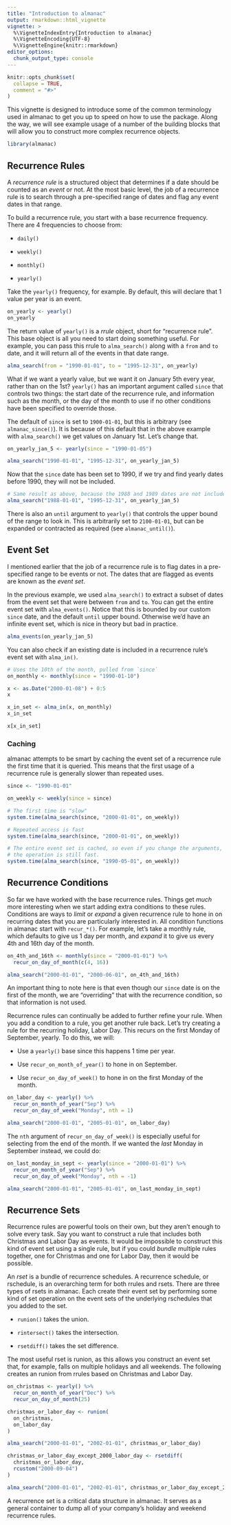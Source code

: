 ```yaml
---
title: "Introduction to almanac"
output: rmarkdown::html_vignette
vignette: >
  %\VignetteIndexEntry{Introduction to almanac}
  %\VignetteEncoding{UTF-8}
  %\VignetteEngine{knitr::rmarkdown}
editor_options: 
  chunk_output_type: console
---
```


```r
knitr::opts_chunk$set(
  collapse = TRUE,
  comment = "#>"
)
```

This vignette is designed to introduce some of the common terminology used in almanac to get you up to speed on how to use the package. Along the way, we will see example usage of a number of the building blocks that will allow you to construct more complex recurrence objects.

```r
library(almanac)
```

## Recurrence Rules

A _recurrence rule_ is a structured object that determines if a date should be counted as an _event_ or not. At the most basic level, the job of a recurrence rule is to search through a pre-specified range of dates and flag any event dates in that range.

To build a recurrence rule, you start with a base recurrence frequency. There are 4 frequencies to choose from:

- `daily()`

- `weekly()`

- `monthly()`

- `yearly()`

Take the `yearly()` frequency, for example. By default, this will declare that 1 value per year is an event.

```r
on_yearly <- yearly()
on_yearly
```

The return value of `yearly()` is a _rrule_ object, short for "recurrence rule". This base object is all you need to start doing something useful. For example, you can pass this rrule to `alma_search()` along with a `from` and `to` date, and it will return all of the events in that date range.

```r
alma_search(from = "1990-01-01", to = "1995-12-31", on_yearly)
```

What if we want a yearly value, but we want it on January 5th every year, rather than on the 1st? `yearly()` has an important argument called `since` that controls two things: the start date of the recurrence rule, and information such as the month, or the day of the month to use if no other conditions have been specified to override those.

The default of `since` is set to `1900-01-01`, but this is arbitrary (see `almanac_since()`). It is because of this default that in the above example with `alma_search()` we get values on January 1st. Let's change that.

```r
on_yearly_jan_5 <- yearly(since = "1990-01-05")

alma_search("1990-01-01", "1995-12-31", on_yearly_jan_5)
```

Now that the `since` date has been set to 1990, if we try and find yearly dates before 1990, they will not be included.

```r
# Same result as above, because the 1988 and 1989 dates are not included. 
alma_search("1988-01-01", "1995-12-31", on_yearly_jan_5)
```

There is also an `until` argument to `yearly()` that controls the upper bound of the range to look in. This is arbitrarily set to `2100-01-01`, but can be expanded or contracted as required (see `almanac_until()`).

## Event Set

I mentioned earlier that the job of a recurrence rule is to flag dates in a pre-specified range to be events or not. The dates that are flagged as events are known as the _event set_.

In the previous example, we used `alma_search()` to extract a subset of dates from the event set that were between `from` and `to`. You can get the entire event set with `alma_events()`. Notice that this is bounded by our custom `since` date, and the default `until` upper bound. Otherwise we'd have an infinite event set, which is nice in theory but bad in practice.

```r
alma_events(on_yearly_jan_5)
```

You can also check if an existing date is included in a recurrence rule's event set with `alma_in()`.

```r
# Uses the 10th of the month, pulled from `since`
on_monthly <- monthly(since = "1990-01-10")

x <- as.Date("2000-01-08") + 0:5
x

x_in_set <- alma_in(x, on_monthly)
x_in_set

x[x_in_set]
```

### Caching

almanac attempts to be smart by caching the event set of a recurrence rule the first time that it is queried. This means that the first usage of a recurrence rule is generally slower than repeated uses.

```r
since <- "1990-01-01"

on_weekly <- weekly(since = since)

# The first time is "slow"
system.time(alma_search(since, "2000-01-01", on_weekly))

# Repeated access is fast
system.time(alma_search(since, "2000-01-01", on_weekly))

# The entire event set is cached, so even if you change the arguments,
# the operation is still fast.
system.time(alma_search(since, "1990-05-01", on_weekly))
```

## Recurrence Conditions

So far we have worked with the base recurrence rules. Things get _much_ more interesting when we start adding extra conditions to these rules. Conditions are ways to _limit_ or _expand_ a given recurrence rule to hone in on recurring dates that you are particularly interested in. All condition functions in almanac start with `recur_*()`. For example, let's take a monthly rule, which defaults to give us 1 day per month, and _expand_ it to give us every 4th and 16th day of the month.

```r
on_4th_and_16th <- monthly(since = "2000-01-01") %>%
  recur_on_day_of_month(c(4, 16))

alma_search("2000-01-01", "2000-06-01", on_4th_and_16th)
```

An important thing to note here is that even though our `since` date is on the first of the month, we are "overriding" that with the recurrence condition, so that information is not used.

Recurrence rules can continually be added to further refine your rule. When you add a condition to a rule, you get another rule back. Let's try creating a rule for the recurring holiday, Labor Day. This recurs on the first Monday of September, yearly. To do this, we will:

- Use a `yearly()` base since this happens 1 time per year.

- Use `recur_on_month_of_year()` to hone in on September.

- Use `recur_on_day_of_week()` to hone in on the first Monday of the month.

```r
on_labor_day <- yearly() %>%
  recur_on_month_of_year("Sep") %>%
  recur_on_day_of_week("Monday", nth = 1)

alma_search("2000-01-01", "2005-01-01", on_labor_day)
```

The `nth` argument of `recur_on_day_of_week()` is especially useful for selecting from the end of the month. If we wanted the _last_ Monday in September instead, we could do:

```r
on_last_monday_in_sept <- yearly(since = "2000-01-01") %>%
  recur_on_month_of_year("Sep") %>%
  recur_on_day_of_week("Monday", nth = -1)

alma_search("2000-01-01", "2005-01-01", on_last_monday_in_sept)
```

## Recurrence Sets

Recurrence rules are powerful tools on their own, but they aren't enough to solve every task. Say you want to construct a rule that includes both Christmas and Labor Day as events. It would be impossible to construct this kind of event set using a single rule, but if you could _bundle_ multiple rules together, one for Christmas and one for Labor Day, then it would be possible.

An _rset_ is a bundle of recurrence schedules. A recurrence schedule, or rschedule, is an overarching term for both rrules and rsets. There are three types of rsets in almanac. Each create their event set by performing some kind of set operation on the event sets of the underlying rschedules that you added to the set.

- `runion()` takes the union.

- `rintersect()` takes the intersection.

- `rsetdiff()` takes the set difference.

The most useful rset is runion, as this allows you construct an event set that, for example, falls on multiple holidays and all weekends. The following creates an runion from rrules based on Christmas and Labor Day.

```r
on_christmas <- yearly() %>%
  recur_on_month_of_year("Dec") %>%
  recur_on_day_of_month(25)

christmas_or_labor_day <- runion(
  on_christmas,
  on_labor_day
)

alma_search("2000-01-01", "2002-01-01", christmas_or_labor_day)

christmas_or_labor_day_except_2000_labor_day <- rsetdiff(
  christmas_or_labor_day, 
  rcustom("2000-09-04")
)

alma_search("2000-01-01", "2002-01-01", christmas_or_labor_day_except_2000_labor_day)
```

A recurrence set is a critical data structure in almanac. It serves as a general container to dump all of your company's holiday and weekend recurrence rules.
